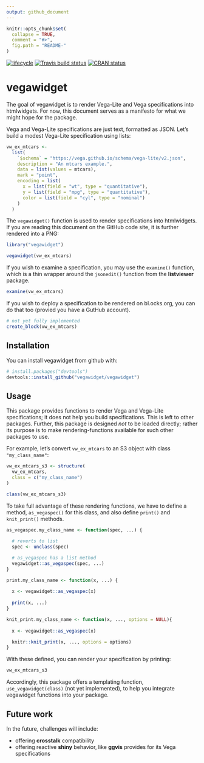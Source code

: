 ```yaml
---
output: github_document
---
```


<!-- README.md is generated from README.Rmd. Please edit that file -->

```r
knitr::opts_chunk$set(
  collapse = TRUE,
  comment = "#>",
  fig.path = "README-"
)
```

[![lifecycle](https://img.shields.io/badge/lifecycle-experimental-orange.svg)](https://www.tidyverse.org/lifecycle/#experimental)
[![Travis build status](https://travis-ci.org/vegawidget/vegawidget.svg?branch=master)](https://travis-ci.org/vegawidget/vegawidget)
[![CRAN status](https://www.r-pkg.org/badges/version/vegawidget)](https://cran.r-project.org/package=vegawidget)

# vegawidget

The goal of vegawidget is to render Vega-Lite and Vega specifications into htmlwidgets. For now, this document serves as a manifesto for what we might hope for the package.

Vega and Vega-Lite specifications are just text, formatted as JSON. Let's build a modest Vega-Lite specification using lists:

```r
vw_ex_mtcars <-
  list(
    `$schema` = "https://vega.github.io/schema/vega-lite/v2.json",
    description = "An mtcars example.",
    data = list(values = mtcars),
    mark = "point",
    encoding = list(
      x = list(field = "wt", type = "quantitative"),
      y = list(field = "mpg", type = "quantitative"),
      color = list(field = "cyl", type = "nominal")
    )
  )  
```

The `vegawidget()` function is used to render specifications into htmlwidgets. If you are reading this document on the GitHub code site, it is further rendered into a PNG: 

```r
library("vegawidget")

vegawidget(vw_ex_mtcars)
```

If you wish to examine a specification, you may use the `examine()` function, which is a thin wrapper around the `jsonedit()` function from the **listviewer** package.

```r
examine(vw_ex_mtcars)
```

If you wish to deploy a specification to be rendered on bl.ocks.org, you can do that too (provied you have a GutHub account).

```r
# not yet fully implemented
create_block(vw_ex_mtcars)
```

## Installation

You can install vegawidget from github with:

```r
# install.packages("devtools")
devtools::install_github("vegawidget/vegawidget")
```

## Usage

This package provides functions to render Vega and Vega-Lite specifications; it does not help you build specifications. This is left to other packages. Further, this package is designed *not* to be loaded directly; rather its purpose is to make rendering-functions available for such other packages to use.

For example, let's convert `vw_ex_mtcars` to an S3 object with class `"my_class_name"`:

```r
vw_ex_mtcars_s3 <- structure(
  vw_ex_mtcars,
  class = c("my_class_name")
)

class(vw_ex_mtcars_s3)
```

To take full advantage of these rendering functions, we have to define a method, `as_vegaspec()` for this class, and also define `print()` and `knit_print()` methods.

```r
as_vegaspec.my_class_name <- function(spec, ...) {
  
  # reverts to list
  spec <- unclass(spec)

  # as_vegaspec has a list method
  vegawidget::as_vegaspec(spec, ...)
}

print.my_class_name <- function(x, ...) {
  
  x <- vegawidget::as_vegaspec(x)
  
  print(x, ...)
}

knit_print.my_class_name <- function(x, ..., options = NULL){
  
  x <- vegawidget::as_vegaspec(x)

  knitr::knit_print(x, ..., options = options)
}
```

With these defined, you can render your specification by printing:

```r
vw_ex_mtcars_s3
```

Accordingly, this package offers a templating function, `use_vegawidget(class)` (not yet implemented), to help you integrate vegawidget functions into your package. 

## Future work

In the future, challenges will include:

- offering **crosstalk** compatibility
- offering reactive **shiny** behavior, like **ggvis** provides for its Vega specifications




